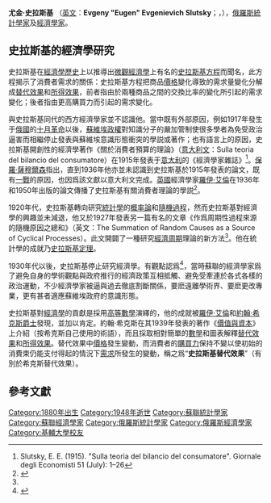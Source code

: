 {{NoteTA
|G1=Economics
|G2=Math
|T=zh-tw:尤金·史拉斯基;zh-hk: ;zh-hans:尤金·斯卢茨基;
|1=zh-cn:斯卢茨基; zh-tw:史拉斯基;
}}
{{Infobox Scientist
| name = 尤金·史拉斯基 
Evgeny Evgenievich Slutsky
| image = Eugen Slutsky.gif
| image_size = 250px
| birth_date = {{birth date|1880|4|7}}
| birth_place = {{flag|俄羅斯帝國}}[[雅羅斯拉夫爾州|雅羅斯拉夫爾州]]Novoye
| death_date =	{{death_date_and_age|1948|3|10|1880|4|7}}
| death_place = {{蘇聯}}[[俄羅斯蘇維埃聯邦社會主義共和國|俄羅斯蘇維埃聯邦社會主義共和國]][[莫斯科|莫斯科]]
| residence = {{蘇聯}}[[莫斯科|莫斯科]]
| citizenship = {{蘇聯}}
| ethnicity = 烏克蘭人
| field = [[经济学|经济学]]、[[統計學|統計學]]
| work_institution = TsSU、[[斯捷克洛夫數學研究所|斯捷克洛夫數學研究所]]
| alma_mater = [[基輔大學|基輔大學]]
| doctoral_advisor = 
| known_for  = 史拉斯基方程
| prizes = 
| signature         =
}}

'''尤金·史拉斯基''' （[[英文|英文]]：'''Evgeny "Eugen" Evgenievich Slutsky'''；{{lang-ru|'''Евге́ний Евге́ньевич Слу́цкий'''}}，{{bd|1880年|4月7日|1948年|3月10日}}），[[俄羅斯|俄羅斯]][[統計學家|統計學家]]及[[經濟學家|經濟學家]]。

==史拉斯基的經濟學研究==
史拉斯基在[[經濟學歷史|經濟學歷史]]上以推導出[[微觀經濟學|微觀經濟學]]上有名的[[史拉斯基方程|史拉斯基方程]]而聞名，此方程揭示了消費者需求的關係：史拉斯基方程把商品[[價格|價格]]變化導致的需求量變化分解成[[替代效果|替代效果]]和[[所得效果|所得效果]]，前者指由於兩種商品之間的交換比率的變化所引起的需求變化；後者指由更高購買力而引起的需求變化。

與史拉斯基同代的西方經濟學家並不認識他。當中既有外部原因，例如1917年發生于[[俄國|俄國]]的[[十月革命|十月革命]]以後，[[蘇聯|蘇維埃政權]]對知識分子的嚴加管制使很多學者為免受政治逼害而相繼停止發表與蘇維埃意識形態衝突的學説或著作；也有語言上的原因，史拉斯基開創性的經濟學著作《關於消費者預算的理論》（[[意大利文|意大利文]]：Sulla teoria del bilancio del consumatore）在1915年發表于[[意大利|意大利]]的《經濟學家雜誌》<ref>Slutsky, E. E. (1915). "Sulla teoria del bilancio del consumatore". Giornale degli Economisti 51 (July): 1–26</ref>。[[保羅·薩穆爾森|保羅·薩穆爾森]]指出，直到1936年他亦並未認識到史拉斯基於1915年發表的論文，既有[[一戰|一戰]]的原因，也因爲該文獻以意大利文完成。[[英國|英國]]經濟學家[[羅伊·艾倫|羅伊·艾倫]]在1936年和1950年出版的論文傳播了史拉斯基有關消費者理論的學説<ref name="s5-18">{{cite book |author=Barnett, Vincent|title="E. E. Slutsky: Mathematical Statistician, Economist, and Political Economist?". Journal of the History of Economic Thought 26 (1)|pages=第5-18頁}}</ref>。

1920年代，史拉斯基轉向研究[[統計學|統計學]]的[[概率論|概率論]]和[[隨機過程|隨機過程]]，然而史拉斯基對經濟學的興趣並未減退，他又於1927年發表另一篇有名的文章《作爲周期性過程來源的隨機原因之總和》（英文：The Summation of Random Causes as a Source of Cyclical Processes）。此文開闢了一種研究[[經濟周期|經濟周期]]理論的新方法<ref name="s5-18"/>。他在統計學的成就乃[[史拉斯基定理|史拉斯基定理]]。

1930年代以後，史拉斯基停止研究經濟學。有觀點認爲<ref>{{cite book |author=Л．Д．希罗科拉德 郑异凡（译）|title=苏联的社会主义政治经济学与政权 《俄罗斯学刊》2012年 第5期 |pages=第73-76頁}}</ref>，當時蘇聯的經濟學家爲了避免自身的學術觀點與政府推行的經濟政策互相抵觸、避免受牽連於各式各樣的政治運動，不少經濟學家被逼與過去徹底割斷關係，要麽遠離學術界、要麽更改專業，更有甚者適應蘇維埃政府的意識形態。

史拉斯基對[[經濟學|經濟學]]的貢獻是採用[[高等數學|高等數學]]演繹的，他的成就被[[羅伊·艾倫|羅伊·艾倫]]和[[約翰·希克斯|約翰·希克斯]][[爵士|爵士]]發現，並加以肯定。約翰·希克斯在其1939年發表的著作《[[價值與資本|價值與資本]]》上介紹（按希克斯自己使用的術語），而且採取相對簡單的[[數學|數學]]和圖表解釋[[替代效果|替代效果]]和[[所得效果|所得效果]]。替代效果中[[價格|價格]]發生變動，而消費者的[[購買力|購買力]]保持不變以使初始的消費束仍能支付得起的情況下[[需求|需求]]所發生的變動，稱之爲“'''史拉斯基替代效果'''”（有別於希克斯替代效果）。

==參考文獻==
{{Reflist|2}}

{{Authority control}}
{{DEFAULTSORT:Slutsky}}
[[Category:1880年出生|Category:1880年出生]]
[[Category:1948年逝世|Category:1948年逝世]]
[[Category:蘇聯統計學家|Category:蘇聯統計學家]]
[[Category:蘇聯經濟學家|Category:蘇聯經濟學家]]
[[Category:俄羅斯統計學家|Category:俄羅斯統計學家]]
[[Category:俄羅斯經濟學家|Category:俄羅斯經濟學家]]
[[Category:基輔大學校友|Category:基輔大學校友]]